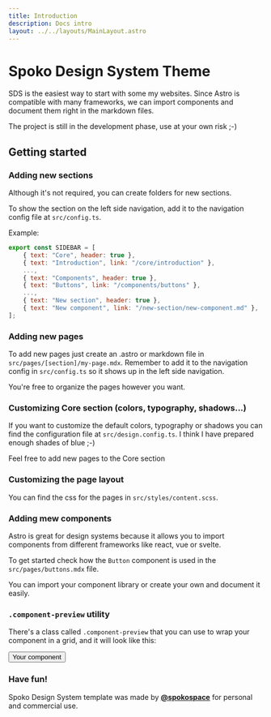 ```yaml
---
title: Introduction
description: Docs intro
layout: ../../layouts/MainLayout.astro
---
```


# Spoko Design System Theme

SDS is the easiest way to start with some my websites. 
Since Astro is compatible with many frameworks, we can import components and document them right in the markdown files.

The project is still in the development phase, use at your own risk ;-)


## Getting started

### Adding new sections

Although it's not required, you can create folders for new sections.

To show the section on the left side navigation, add it to the navigation config file at `src/config.ts`.

Example:

```js
export const SIDEBAR = [
    { text: "Core", header: true },
    { text: "Introduction", link: "/core/introduction" },
    ...,
    { text: "Components", header: true },
    { text: "Buttons", link: "/components/buttons" },
    ...,
    { text: "New section", header: true },
    { text: "New component", link: "/new-section/new-component.md" },
];
```

### Adding new pages

To add new pages just create an .astro or markdown file in `src/pages/[section]/my-page.mdx`. Remember to add it to the navigation config in `src/config.ts` so it shows up in the left side navigation.

You're free to organize the pages however you want.

### Customizing Core section (colors, typography, shadows...)

If you want to customize the default colors, typography or shadows you can find the configuration file at `src/design.config.ts`. I think I have prepared enough shades of blue ;-) 

Feel free to add new pages to the Core section

### Customizing the page layout

You can find the css for the pages in `src/styles/content.scss`.

### Adding mew components

Astro is great for design systems because it allows you to import components from different frameworks like react, vue or svelte.

To get started check how the `Button` component is used in the `src/pages/buttons.mdx` file.

You can import your component library or create your own and document it easily.


### `.component-preview` utility

There's a class called `.component-preview` that you can use to wrap your component in a grid, and it will look like this:

<div class="component-preview">
    <button class="text-white bg-blue-500 px-4 py-2 rounded-md">Your component</button>
</div>

### Have fun!

Spoko Design System template was made by  **[@spokospace](https://spoko.space)** for personal and commercial use.
